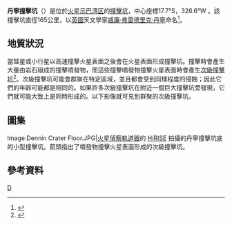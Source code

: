 {{Infobox crater 
| title       = 丹寧撞擊坑
| image       = Sinus Sabaeus map.JPG
| image_size  = 200px
| caption     = 標有地形名稱的示巴湾区地圖。有顏色的舉行區域代表[[火星全球探勘者號|火星全球探勘者號]]拍攝影像區域
| region      = [[希臘平原|希臘平原]]
| coordinate_title = [[火星地理#經緯坐標|坐標]]
| globe       = 火星
| coordinates = {{coord|17.7|S|326.6|W|globe:mars_type:landmark|display=inline,title}}
| diameter    = {{convert|165|km}}
| eponym      = 英國天文學家[[威廉·弗雷德里克·丹寧|威廉·弗雷德里克·丹寧]]（1848－1930）
}}
'''丹寧撞擊坑'''（{{lang-en|Denning}}）是位於[[火星|火星]][[示巴湾区|示巴湾区]]的[[撞擊坑|撞擊坑]]，中心座標17.7°S，326.6°W 。該撞擊坑直徑165公里，以[[英國|英國]]天文學家[[威廉·弗雷德里克·丹寧|威廉·弗雷德里克·丹寧]]命名<ref>{{cite web |url=http://planetarynames.wr.usgs.gov |title=Planetary Names: Welcome |publisher=Planetarynames.wr.usgs.gov |date= |accessdate=2011-08-07 |archive-date=2019-12-13 |archive-url=https://web.archive.org/web/20191213141228/https://planetarynames.wr.usgs.gov/ |dead-url=no }}</ref>。

== 地質狀況 ==
當彗星或小行星以高速撞擊火星表面之後會在火星表面形成撞擊坑。撞擊時會產生大量由岩石組成的撞擊噴發物，而這些撞擊噴發物撞擊火星表面時會產生[[次級撞擊坑|次級撞擊坑]]<ref>{{cite web |url=http://hirise.lpl.arizona.edu/science_themes/impact.php |title=HiRISE | Science Themes: Impact Processes |publisher=Hirise.lpl.arizona.edu |date= |accessdate=2011-08-07 |archive-date=2017-06-03 |archive-url=https://web.archive.org/web/20170603003353/http://hirise.lpl.arizona.edu/science_themes/impact.php |dead-url=no }}</ref>。次級撞擊坑可能會群聚在特定區域，並且都會受到同樣程度的侵蝕；因此它們的年齡可能都是相同的。如果許多次級撞擊坑在附近一個巨大撞擊坑旁發現，它們就可能大致上是同時形成的。以下影像就可見到群聚的次級撞擊坑。

==圖集==
<gallery>
Image:Dennin Crater Floor.JPG|[[火星偵察軌道器|火星偵察軌道器]]的 [[HiRISE|HiRISE]] 拍攝的丹寧撞擊坑底的小型撞擊坑。箭頭指出了噴發物撞擊火星表面形成的次級撞擊坑。
</gallery>

==參考資料==
{{reflist}}
{{commonscat|Denning (Martian crater)}}
{{火星地理}}
{{portal bar|火星}}
{{mars-stub}} 
{{crater-stub}} 

[[Category:火星撞擊坑|D]]